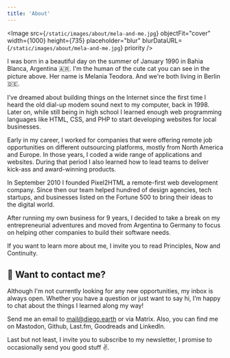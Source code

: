 ```yaml
---
title: 'About'
---
```


<Image src={`/static/images/about/mela-and-me.jpg`} 
objectFit="cover" width={1000} height={735} placeholder="blur" blurDataURL={`/static/images/about/mela-and-me.jpg`}  priority />

I was born in a beautiful day on the summer of January 1990 in Bahia Blanca, Argentina 🇦🇷. I'm the human of the cute cat you can see in the picture above. Her name is Melania Teodora. And we're both living in Berlin 🇩🇪.

I’ve dreamed about building things on the Internet since the first time I heard the old dial-up modem sound next to my computer, back in 1998. Later on, while still being in high school I learned enough web programming languages like HTML, CSS, and PHP to start developing websites for local businesses.

Early in my career, I worked for companies that were offering remote job opportunities on different outsourcing platforms, mostly from North America and Europe. In those years, I coded a wide range of applications and websites. During that period I also learned how to lead teams to deliver kick-ass and award-winning products.

In September 2010 I founded Pixel2HTML a remote-first web development company. Since then our team helped hundred of design agencies, tech startups, and businesses listed on the Fortune 500 to bring their ideas to the digital world.

After running my own business for 9 years, I decided to take a break on my entrepreneurial adventures and moved from Argentina to Germany to focus on helping other companies to build their software needs.

If you want to learn more about me, I invite you to read Principles, Now and Continuity.

## 📨 Want to contact me?

Although I'm not currently looking for any new opportunities, my inbox is always open. Whether you have a question or just want to say hi, I’m happy to chat about the things I learned along my way!

Send me an email to mail@diego.earth or via Matrix. Also, you can find me on Mastodon, Github, Last.fm, Goodreads and LinkedIn.

Last but not least, I invite you to subscribe to my newsletter, I promise to occasionally send you good stuff ✌️.